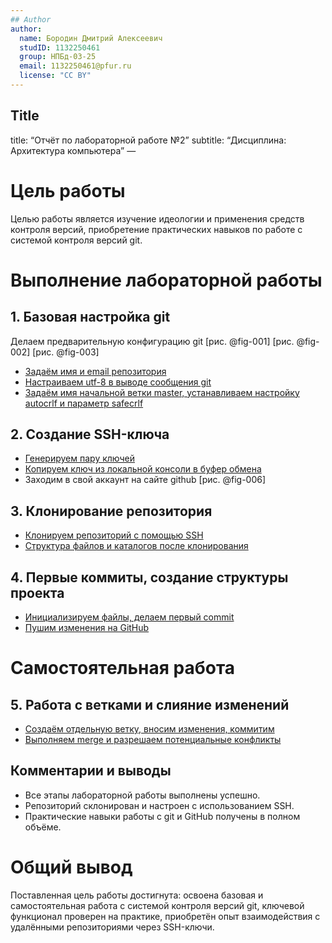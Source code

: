 ```yaml
---
## Author
author:
  name: Бородин Дмитрий Алексеевич
  studID: 1132250461
  group: НПБд-03-25
  email: 1132250461@pfur.ru
  license: "CC BY"
---
```


## Title
title: "Отчёт по лабораторной работе №2"
subtitle: "Дисциплина: Архитектура компьютера"
---

# Цель работы

Целью работы является изучение идеологии и применения средств контроля версий, приобретение практических навыков по работе с системой контроля версий git.

# Выполнение лабораторной работы

## 1. Базовая настройка git

Делаем предварительную конфигурацию git [рис. @fig-001] [рис. @fig-002] [рис. @fig-003]

- [Задаём имя и email репозитория](./image/1.jpg){#fig:001 width=70%}
- [Настраиваем utf-8 в выводе сообщения git](./image/2.jpg){#fig:002 width=70%}
- [Задаём имя начальной ветки master, устанавливаем настройку autocrlf и параметр safecrlf](./image/3.jpg){#fig:003 width=70%}

## 2. Создание SSH-ключа

- [Генерируем пару ключей](./image/4.jpg){#fig:004 width=70%}
- [Копируем ключ из локальной консоли в буфер обмена](./image/5.jpg){#fig:005 width=70%}
- Заходим в свой аккаунт на сайте github [рис. @fig-006]

## 3. Клонирование репозитория

- [Клонируем репозиторий с помощью SSH](./image/6.jpg){#fig:006 width=70%}
- [Структура файлов и каталогов после клонирования](./image/7.jpg){#fig:007 width=70%}

## 4. Первые коммиты, создание структуры проекта

- [Инициализируем файлы, делаем первый commit](./image/8.jpg){#fig:008 width=70%}
- [Пушим изменения на GitHub](./image/9.jpg){#fig:009 width=70%}

# Самостоятельная работа

## 5. Работа с ветками и слияние изменений

- [Создаём отдельную ветку, вносим изменения, коммитим](./image/10.jpg){#fig:010 width=70%}
- [Выполняем merge и разрешаем потенциальные конфликты](./image/11.jpg){#fig:011 width=70%}

## Комментарии и выводы

- Все этапы лабораторной работы выполнены успешно.
- Репозиторий склонирован и настроен с использованием SSH.
- Практические навыки работы с git и GitHub получены в полном объёме.

# Общий вывод

Поставленная цель работы достигнута: освоена базовая и самостоятельная работа с системой контроля версий git, ключевой функционал проверен на практике, приобретён опыт взаимодействия с удалёнными репозиториями через SSH-ключи.



